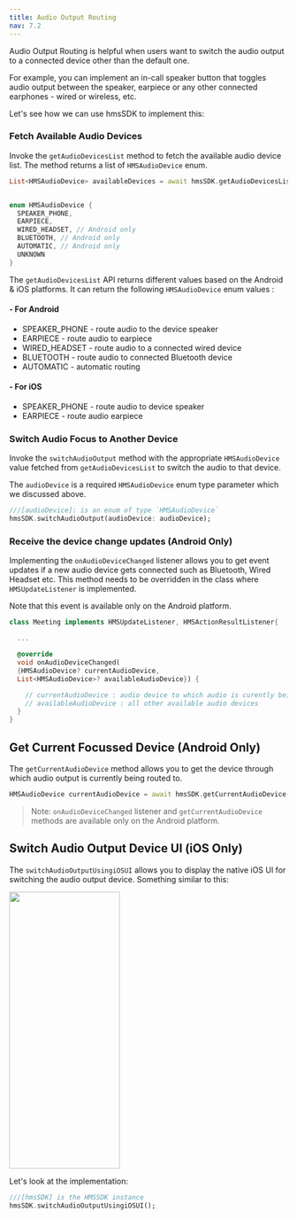 ---
title: Audio Output Routing
nav: 7.2
---

Audio Output Routing is helpful when users want to switch the audio output to a connected device other than the default one.

For example, you can implement an in-call speaker button that toggles audio output between the speaker, earpiece or any other connected earphones - wired or wireless, etc.

Let's see how we can use hmsSDK to implement this:

<div className="steps-container">

### Fetch Available Audio Devices

Invoke the `getAudioDevicesList` method to fetch the available audio device list. The method returns a list of `HMSAudioDevice` enum.

```dart
List<HMSAudioDevice> availableDevices = await hmsSDK.getAudioDevicesList();


enum HMSAudioDevice {
  SPEAKER_PHONE,
  EARPIECE,
  WIRED_HEADSET, // Android only
  BLUETOOTH, // Android only
  AUTOMATIC, // Android only
  UNKNOWN
}
```

The `getAudioDevicesList` API returns different values based on the Android & iOS platforms. It can return the following `HMSAudioDevice` enum values :

#### - For Android

-   SPEAKER_PHONE - route audio to the device speaker
-   EARPIECE - route audio to earpiece
-   WIRED_HEADSET - route audio to a connected wired device
-   BLUETOOTH - route audio to connected Bluetooth device
-   AUTOMATIC - automatic routing

#### - For iOS

-   SPEAKER_PHONE - route audio to device speaker
-   EARPIECE - route audio earpiece

### Switch Audio Focus to Another Device

Invoke the `switchAudioOutput` method with the appropriate `HMSAudioDevice` value fetched from `getAudioDevicesList` to switch the audio to that device.

The `audioDevice` is a required `HMSAudioDevice` enum type parameter which we discussed above.

```dart
///[audioDevice]: is an enum of type `HMSAudioDevice`
hmsSDK.switchAudioOutput(audioDevice: audioDevice);
```

### Receive the device change updates (Android Only)

Implementing the `onAudioDeviceChanged` listener allows you to get event updates if a new audio device gets connected such as Bluetooth, Wired Headset etc.
This method needs to be overridden in the class where `HMSUpdateListener` is implemented.

Note that this event is available only on the Android platform.

```dart
class Meeting implements HMSUpdateListener, HMSActionResultListener{

  ...

  @override
  void onAudioDeviceChanged(
  {HMSAudioDevice? currentAudioDevice,
  List<HMSAudioDevice>? availableAudioDevice}) {

    // currentAudioDevice : audio device to which audio is curently being routed to
    // availableAudioDevice : all other available audio devices
  }
}
```

</div>

## Get Current Focussed Device (Android Only)

The `getCurrentAudioDevice` method allows you to get the device through which audio output is currently being routed to.

```dart
HMSAudioDevice currentAudioDevice = await hmsSDK.getCurrentAudioDevice();
```

> Note: `onAudioDeviceChanged` listener and `getCurrentAudioDevice` methods are available only on the Android platform.

## Switch Audio Output Device UI (iOS Only)

The `switchAudioOutputUsingiOSUI` allows you to display the native iOS UI for switching the audio output device.
Something similar to this:

<img src="/docs/v2/flutter-switch-audio.PNG" width="200" height="500" />

Let's look at the implementation:

```dart
///[hmsSDK] is the HMSSDK instance
hmsSDK.switchAudioOutputUsingiOSUI();
```